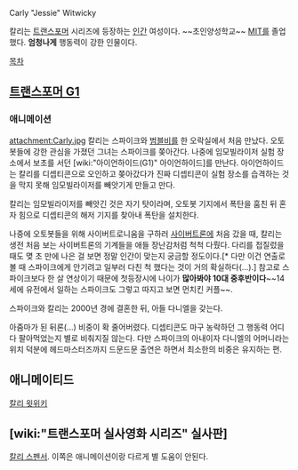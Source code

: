 Carly "Jessie" Witwicky

칼리는 [[트랜스포머]] 시리즈에 등장하는 [[인간]] 여성이다. ~~초인양성학교~~ [[MIT]]를 졸업했다. '''엄청나게''' 행동력이 강한 인물이다.

[[목차]]

== [[트랜스포머 G1]] ==
=== 애니메이션 ===
attachment:Carly.jpg
칼리는 스파이크와 [[범블비]]를 한 오락실에서 처음 만났다. 오토봇들에 강한 관심을 가졌던 그녀는 스파이크를 쫒아간다. 나중에 임모빌라이저 실험 장소에서 보초를 서던 [wiki:"아이언하이드(G1)" 아이언하이드]를 만난다. 아이언하이드는 칼리를 디셉티콘으로 오인하고 쫒아갔다가 진짜 디셉티콘이 실험 장소를 습격하는 것을 막지 못해 임모빌라이저를 빼앗기게 만들고 만다.

칼리는 임모빌라이저를 빼앗긴 것은 자기 탓이라며, 오토봇 기지에서 폭탄을 훔친 뒤 혼자 힘으로 디셉티콘의 해저 기지를 찾아내 폭탄을 설치한다. 

나중에 오토봇들을 위해 사이버트로니움을 구하러 [[사이버트론]]에 처음 갔을 때, 칼리는 생전 처음 보는 사이버트론의 기계들을 애들 장난감처럼 척척 다뤘다. 다리를 접질렀을 때도 몆 초 만에 나은 걸 보면 정말 인간이 맞는지 궁금할 정도이다.[* 다만 이건 연출로 볼 때 스파이크에게 안기려고 일부러 다친 척 했다는 것이 거의 확실하다(...).] 참고로 스파이크보다 한 살 연상이기 때문에 첫등장시에 나이가 '''많아봐야 10대 중후반이다'''~~14세에 유전에서 일하는 스파이크도 그렇고 따지고 보면 먼치킨 커플~~.

스파이크와 칼리는 2000년 경에 결혼한 뒤, 아들 다니엘을 갖는다.

아줌마가 된 뒤론(...) 비중이 확 줄어버렸다. 디셉티콘도 마구 농락하던 그 행동력 어디다 팔아먹었는지 별로 비춰지질 않는다. 다만 스파이크의 아내이자 다니엘의 어머니라는 위치 덕분에 헤드마스터즈까지 드문드문 출연은 하면서 최소한의 비중은 유지하는 편.
== 애니메이티드 ==
[[칼리 윗위키]]

== [wiki:"트랜스포머 실사영화 시리즈" 실사판] ==
[[칼리 스펜서]]. 이쪽은 애니메이션이랑 다르게 별 도움이 안된다.
